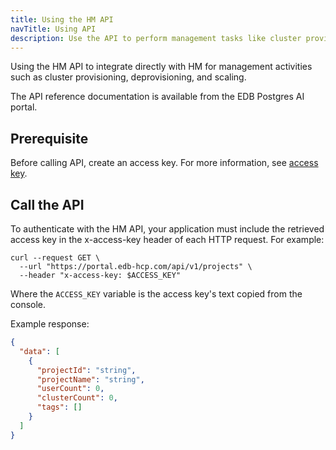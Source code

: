 ```yaml
---
title: Using the HM API
navTitle: Using API
description: Use the API to perform management tasks like cluster provisioning, deprovisioning, and scaling, with PG AI Hybrid Manager.
---
```


Using the HM API to integrate directly with HM for management activities such as cluster provisioning, deprovisioning, and scaling.

The API reference documentation is available from the EDB Postgres AI portal.

## Prerequisite

Before calling API, create an access key. For more information, see [access key](access_key.mdx).

## Call the API

To authenticate with the HM API, your application must include the retrieved access key in the x-access-key header of each HTTP request. For example:

```
curl --request GET \
  --url "https://portal.edb-hcp.com/api/v1/projects" \
  --header "x-access-key: $ACCESS_KEY"
```

Where the `ACCESS_KEY` variable is the access key's text copied from the console.

Example response:

```JSON
{
  "data": [
    {
      "projectId": "string",
      "projectName": "string",
      "userCount": 0,
      "clusterCount": 0,
      "tags": []
    }
  ]
}
```